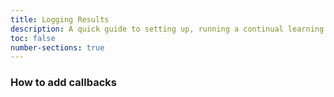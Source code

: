 ```yaml
---
title: Logging Results
description: A quick guide to setting up, running a continual learning experiment and check the results.
toc: false
number-sections: true
---
```


### How to add callbacks



